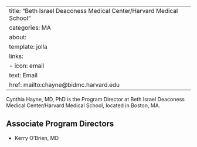 
---
title: "Beth Israel Deaconess Medical Center/Harvard Medical School"
categories: MA
about:
  template: jolla
  links:
    - icon: email
      text: Email
      href: mailto:chayne@bidmc.harvard.edu
---

Cynthia Hayne, MD, PhD is the Program Director at Beth Israel Deaconess Medical Center/Harvard Medical School, located in Boston, MA. 

## Associate Program Directors

- Kerry O’Brien, MD
